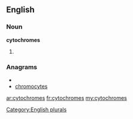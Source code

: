 ==English==

===Noun===
'''cytochromes'''

# {{plural of|[[cytochrome]]}}

===Anagrams===
* {{alphagram|ccehmoorsty}}
* [[chromocytes#English|chromocytes]]


[[Category:English plurals]]

[[ar:cytochromes]]
[[fr:cytochromes]]
[[my:cytochromes]]
